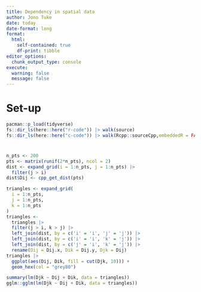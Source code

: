 ```yaml
---
title: Dependency in spatial data
author: Jono Tuke
date: today
date-format: long
format: 
  html: 
    self-contained: true
    df-print: tibble
editor_options: 
  chunk_output_type: console
execute: 
  warning: false
  message: false
---
```


# Set-up

```r
pacman::p_load(tidyverse)
fs::dir_ls(here::here("r-code")) |> walk(source)
fs::dir_ls(here::here("c-code")) |> walk(Rcpp::sourceCpp,embeddedR = FALSE)
```

# 

```r
n_pts <- 200
pts <- matrix(runif(2*n_pts), ncol = 2)
dist <- expand_grid(i = 1:n_pts, j = 1:n_pts) |> 
  filter(j > i)
dist$Dij <- cpp_get_dist(pts)
```

```r
triangles <- expand_grid(
  i = 1:n_pts,
  j = 1:n_pts,
  k = 1:n_pts
)
triangles <- 
  triangles |> 
  filter(j > i, k > j) |> 
  left_join(dist, by = c('i' = 'i', 'j' = 'j')) |> 
  left_join(dist, by = c('i' = 'i', 'k' = 'j')) |> 
  left_join(dist, by = c('j' = 'i', 'k' = 'j')) |> 
  rename(Dij = Dij.x, Dik = Dij.y, Djk = Dij) 
triangles |> 
  ggplot(aes(Dij, Dik, fill = cut(Djk, 10))) + 
  geom_hex(col = "grey80")
```

```r
summary(lm(Djk ~ Dij + Dik, data = triangles))
gglm::gglm(lm(Djk ~ Dij + Dik, data = triangles))
```



